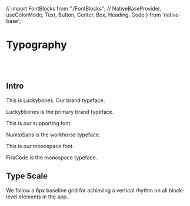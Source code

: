 // import FontBlocks from "./FontBlocks";
  // NativeBaseProvider,
  useColorMode,
  Text,
  Button,
  Center,
  Box,
  Heading,
  Code
} from 'native-base';

<Meta title="Styles/Typography" />

# Typography

<br />
<br />

## Intro


<Text fontSize="5xl" lineHeight="5xl"  fontFamily="heading">This is Luckybones. Our brand typeface.</Text>

Luckybbones is the primary brand typeface.

<Text fontSize="4xl" lineHeight="4xl"  >This is our supporting font.</Text>

NunitoSans is the workhorse typeface.

<Text fontSize="4xl" lineHeight="4xl" fontFamily="mono" >This is our monospace font.</Text>

FiraCode is the monospace typeface.

## Type Scale
We follow a 6px baseline grid for achieving a vertical rhythm on all block-level elements in the app.

<!-- |   |   |   |
|---|---|---|
| Header | Title | Paragraph |
| Heading One | 44px / 48px | Means Light |
| Heading Two | 36px / 45px | Graphik · Regular |
| Heading Three | 28px / 35px | Graphik · Regular |
| Heading Four | 20px / 25px | Graphik · Regular |
| Body Bold | 16px / 24px | Graphik · Medium |
| Body | 16px / 24px| Graphik · Regular |
| Button & Meta | 14px / 24px | Graphik · Medium | -->


<FontBlocks />


<!-- ## Paragraphs

<Text>The default body text is 16px. For optimum reading length, the paragraph width is capped at 635px.</Text>
<br />

### Examples

<Text fontSize="2xl">Main section title</Text>
<Text fontSize="lg">Sub-section title</Text>
<Text>Lorem ipsum dolor sit amet, consectetur adipisicing elit, sed do eiusmod tempor incididunt ut labore et dolore magna aliqua. Ut enim ad minim veniam, quis nostrud exercitation ullamco laboris nisi ut aliquip ex ea commodo consequat. Duis aute irure dolor in reprehenderit in voluptate velit esse cillum dolore eu fugiat nulla pariatur. Excepteur sint occaecat cupidatat non proident, sunt in culpa qui officia deserunt mollit anim id est laborum.</Text>

<Text fontSize="lg">Small meta text</Text>

<Text fontSize="xs">Lorem ipsum dolor sit amet, consectetur adipisicing elit, sed do eiusmod tempor incididunt ut labore et dolore magna aliqua. Ut enim ad minim veniam, quis nostrud exercitation ullamco laboris nisi ut aliquip ex ea commodo consequat. Duis aute irure dolor in reprehenderit in voluptate velit esse cillum dolore eu fugiat nulla pariatur. Excepteur sint occaecat cupidatat non proident, sunt in culpa qui officia deserunt mollit anim id est laborum.</Text>
 -->


